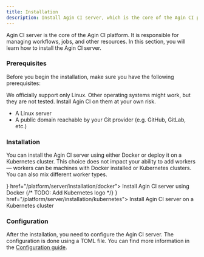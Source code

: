 ```yaml
---
title: Installation
description: Install Agin CI server, which is the core of the Agin CI platform.
---
```


Agin CI server is the core of the Agin CI platform. It is responsible for managing workflows, jobs, and other resources. In this section, you will learn how to install the Agin CI server.

### Prerequisites

Before you begin the installation, make sure you have the following prerequisites:

<Callout>
We officially support only Linux. Other operating systems might work, but they are not tested. Install Agin CI on them at your own risk.
</Callout>

- A Linux server
- A public domain reachable by your Git provider (e.g. GitHub, GitLab, etc.)

### Installation

You can install the Agin CI server using either Docker or deploy it on a Kubernetes cluster. This choice does not impact your ability to add workers — workers can be machines with Docker installed or Kubernetes clusters. You can also mix different worker types.

<Cards>
  <Card title="Docker" icon={<IconBrandDocker />} href="/platform/server/installation/docker">
    Install Agin CI server using Docker
  </Card>
  {/* TODO: Add Kubernetes logo */}
  <Card title="Kubernetes" icon={<IconPackages />} href="/platform/server/installation/kubernetes">
    Install Agin CI server on a Kubernetes cluster
  </Card>
</Cards>

### Configuration

After the installation, you need to configure the Agin CI server. The configuration is done using a TOML file. You can find more information in the [Configuration guide](/platform/server/configuration).